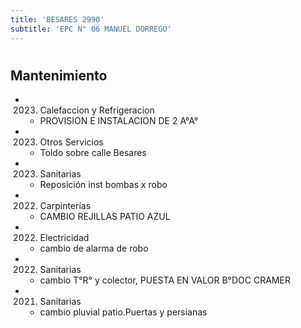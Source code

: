 ```yaml
---
title: 'BESARES 2990'
subtitle: 'EPC N° 06 MANUEL DORREGO'
---
```


#


## Mantenimiento

*  (2023) Calefaccion y Refrigeracion 
    + PROVISION E INSTALACION DE 2 A°A°

*  (2023) Otros Servicios 
    + Toldo sobre calle Besares

*  (2023) Sanitarias 
    + Reposición inst bombas x robo

*  (2022) Carpinterías 
    + CAMBIO REJILLAS PATIO AZUL

*  (2022) Electricidad 
    + cambio de alarma de robo

*  (2022) Sanitarias 
    + cambio T°R° y colector, PUESTA EN VALOR B°DOC CRAMER

*  (2021) Sanitarias 
    + cambio pluvial patio.Puertas y persianas



